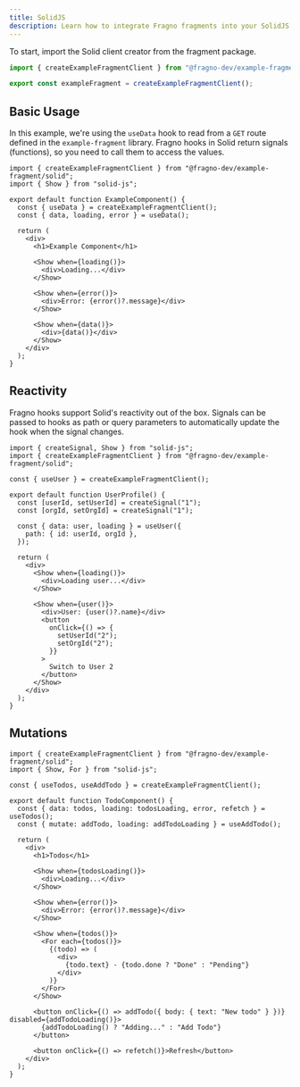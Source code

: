 ```yaml
---
title: SolidJS
description: Learn how to integrate Fragno fragments into your SolidJS frontend
---
```


To start, import the Solid client creator from the fragment package.

```typescript title="lib/example-fragment-client.ts"
import { createExampleFragmentClient } from "@fragno-dev/example-fragment/solid";

export const exampleFragment = createExampleFragmentClient();
```

## Basic Usage

In this example, we're using the `useData` hook to read from a `GET` route defined in the
`example-fragment` library. Fragno hooks in Solid return signals (functions), so you need to call
them to access the values.

```tsx title="components/ExampleComponent.tsx"
import { createExampleFragmentClient } from "@fragno-dev/example-fragment/solid";
import { Show } from "solid-js";

export default function ExampleComponent() {
  const { useData } = createExampleFragmentClient();
  const { data, loading, error } = useData();

  return (
    <div>
      <h1>Example Component</h1>

      <Show when={loading()}>
        <div>Loading...</div>
      </Show>

      <Show when={error()}>
        <div>Error: {error()?.message}</div>
      </Show>

      <Show when={data()}>
        <div>{data()}</div>
      </Show>
    </div>
  );
}
```

## Reactivity

Fragno hooks support Solid's reactivity out of the box. Signals can be passed to hooks as path or
query parameters to automatically update the hook when the signal changes.

```tsx title="components/UserProfile.tsx"
import { createSignal, Show } from "solid-js";
import { createExampleFragmentClient } from "@fragno-dev/example-fragment/solid";

const { useUser } = createExampleFragmentClient();

export default function UserProfile() {
  const [userId, setUserId] = createSignal("1");
  const [orgId, setOrgId] = createSignal("1");

  const { data: user, loading } = useUser({
    path: { id: userId, orgId },
  });

  return (
    <div>
      <Show when={loading()}>
        <div>Loading user...</div>
      </Show>

      <Show when={user()}>
        <div>User: {user()?.name}</div>
        <button
          onClick={() => {
            setUserId("2");
            setOrgId("2");
          }}
        >
          Switch to User 2
        </button>
      </Show>
    </div>
  );
}
```

## Mutations

```tsx title="components/TodoComponent.tsx"
import { createExampleFragmentClient } from "@fragno-dev/example-fragment/solid";
import { Show, For } from "solid-js";

const { useTodos, useAddTodo } = createExampleFragmentClient();

export default function TodoComponent() {
  const { data: todos, loading: todosLoading, error, refetch } = useTodos();
  const { mutate: addTodo, loading: addTodoLoading } = useAddTodo();

  return (
    <div>
      <h1>Todos</h1>

      <Show when={todosLoading()}>
        <div>Loading...</div>
      </Show>

      <Show when={error()}>
        <div>Error: {error()?.message}</div>
      </Show>

      <Show when={todos()}>
        <For each={todos()}>
          {(todo) => (
            <div>
              {todo.text} - {todo.done ? "Done" : "Pending"}
            </div>
          )}
        </For>
      </Show>

      <button onClick={() => addTodo({ body: { text: "New todo" } })} disabled={addTodoLoading()}>
        {addTodoLoading() ? "Adding..." : "Add Todo"}
      </button>

      <button onClick={() => refetch()}>Refresh</button>
    </div>
  );
}
```
